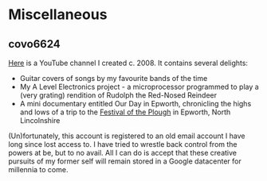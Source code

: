 # Miscellaneous

## covo6624

[Here][youtube] is a YouTube channel I created c. 2008. It contains several delights:

* Guitar covers of songs by my favourite bands of the time
* My A Level Electronics project - a microprocessor programmed to play a (very grating) rendition of Rudolph the Red-Nosed Reindeer
* A mini documentary entitled Our Day in Epworth, chronicling the highs and lows of a trip to the [Festival of the Plough][plough] in Epworth, North Lincolnshire

(Un)fortunately, this account is registered to an old email account I have long since lost access to. I have tried to wrestle back control from the powers at be, but to no avail. All I can do is accept that these creative pursuits of my former self will remain stored in a Google datacenter for millennia to come.

[youtube]: https://www.youtube.com/user/covo6624/videos?view=57&flow=grid
[plough]: http://www.festivaloftheplough.co.uk/